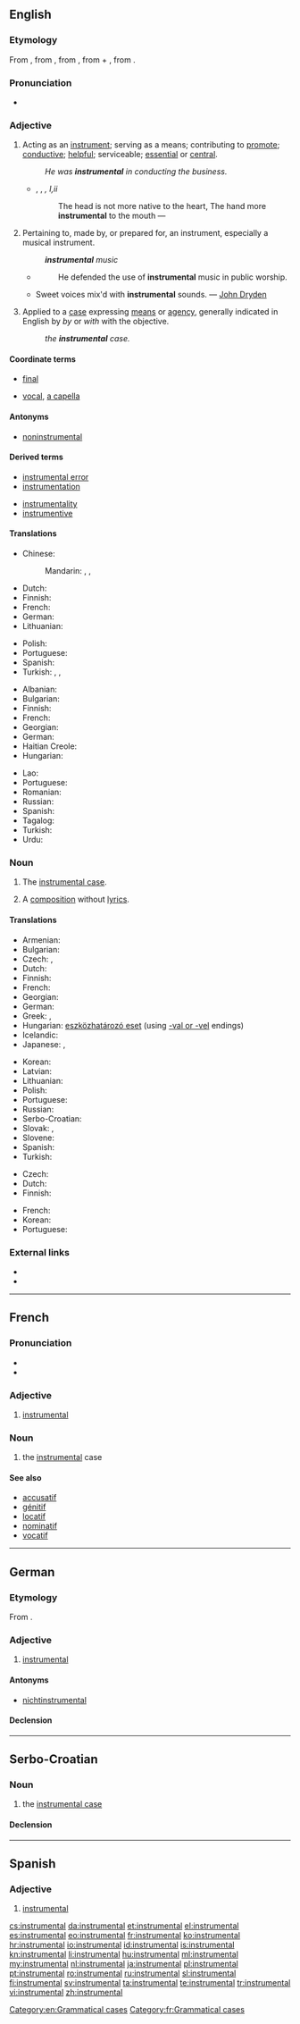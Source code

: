 {{also|inštrumentál}}
==English==

{{wikipedia|dab=instrumental (disambiguation)}}
{{wikipedia}}
{{Webster 1913}}

===Etymology===
From {{etyl|enm|en}}, from {{etyl|ML.|en}} {{term|instrumentalis|lang=la}}, from {{term|instruere||to build into, set up, construct, furnish, hence "to train"|lang=la}}, from {{term|in-||on|lang=la}} + {{term|struere||to put together, arrange, pile up, build, construct|lang=la}}, from {{etyl|ine-pro|en}} {{term/t|ine-pro|*strew-||to spread, to strew}}.

===Pronunciation===
* {{audio|en-us-instrumental.ogg|Audio (US)}}

===Adjective===
{{en-adj}}

# Acting as an [[instrument]]; serving as a means; contributing to [[promote]]; [[conductive]]; [[helpful]]; serviceable; [[essential]] or [[central]].
#: ''He was '''instrumental''' in conducting the business.''
#* {{rfdate}}, {{w|William Shakespeare}}, ''{{w|Hamlet}}, I,ii''
#*: The head is not more native to the heart, The hand more '''instrumental''' to the mouth &mdash;
# {{context|music|lang=en}} Pertaining to, made by, or prepared for, an instrument, especially a musical instrument.
#: '''''instrumental''' music''
#* {{rfdate}} {{w|Thomas Babington Macaulay}}
#*: He defended the use of '''instrumental''' music in public worship.
#* Sweet voices mix'd with '''instrumental''' sounds. &mdash; [[w:John Dryden|John Dryden]]
# {{context|grammar|lang=en}} Applied to a [[case]] expressing [[means]] or [[agency]], generally indicated in English by ''by'' or ''with'' with the objective.
#: ''the '''instrumental''' case.'' <!--This is found in [[Sanskrit]] as a separate case, but in [[Greek]] it was merged into the [[dative]], and in [[Latin]] into the [[ablative]]. In Old English it was a separate case, but has disappeared, leaving only a few anomalous forms. It continues to be used in [[Slavic]] languages.-->

====Coordinate terms====
* {{sense|serving as a means}} [[final]]
* {{sense|music}} [[vocal]], [[a capella]]

====Antonyms====
* [[noninstrumental]]

====Derived terms====
{{rel-top|terms derived from ''instrument'' (noun)}}
* [[instrumental error]] <!--those errors in instrumental measurements, etc., which arise, exclusively from want of mathematical accuracy in an instrument.-->
* [[instrumentation]]
{{rel-mid}}
* [[instrumentality]]
* [[instrumentive]]
{{rel-bottom}}

====Translations====
{{trans-top|acting as an instrument; serving as a means; contributing to promote; conductive; helpful; serviceable; essential or central.}}
* Chinese:
*: Mandarin: {{t|cmn|有幫助的|sc=Hani}}, {{t|cmn|可作為方法的|sc=Hani}}, {{t|cmn|可作為手段的|sc=Hani}}
{{trans-mid}}
{{trans-bottom}}

{{trans-top|music}}
* Dutch: {{t+|nl|instrumentaal}}
* Finnish: {{t|fi|instrumentaalinen}}
* French: {{t+|fr|instrumental}}
* German: {{t|de|instrumental}}
* Lithuanian: {{t|lt|instrumentinis|m}}
{{trans-mid}}
* Polish: {{t|pl|instrumentalny}}
* Portuguese: {{t+|pt|instrumental}}
* Spanish: {{t+|es|instrumental}}
* Turkish: {{t+|tr|aletli}}, {{t|tr|aletsel}}, {{t+|tr|enstrümantal}}
{{trans-bottom}}

{{trans-top|pertaining to the instrumental case}}
* Albanian: {{t|sq|instrumental}}
* Bulgarian: {{t|bg|творителен|sc=Cyrl}}
* Finnish: {{t|fi|instrumentaalinen}}
* French: {{t+|fr|instrumental}}
* Georgian: {{t+|ka|მოქმედებითი|tr=mok'medebit'i|sc=Geor}}
* German: {{t|de|Instrumentalis|m}}
* Haitian Creole: {{t|ht|enstrimantal}}
* Hungarian: {{t|hu|eszközhatározói}}
{{trans-mid}}
* Lao: {{t|lo|ຊ່ວຍ|tr=suany|sc=Laoo}}
* Portuguese: {{t+|pt|instrumental}}
* Romanian: {{t+|ro|instrumental}}
* Russian: {{t+|ru|творительный|tr=tvorítel’nyj|sc=Cyrl}}
* Spanish: {{t+|es|instrumental}}
* Tagalog: {{t|tl|nakatulong}}
* Turkish: {{t|tr|enstrümental}}
* Urdu: {{t|ur|آلہ کار|tr=alah-e-kar}}
{{trans-bottom}}

===Noun===
{{en-noun|~}}

# {{context|uncountable|grammar|lang=en}} The [[instrumental case]].
# {{context|countable|music|lang=en}} A [[composition]] without [[lyrics]].

====Translations====
{{trans-top|grammatical case}}
* Armenian: {{t|hy|գործիական|tr=gorçiakan}}
* Bulgarian: {{t|bg|творителен падеж|m|tr=tvorítelen padéž}}
* Czech: {{t|cs|sedmý pád|m}}, {{t+|cs|instrumentál|m}}
* Dutch: {{t+|nl|instrumentalis}}
* Finnish: {{t+|fi|instrumentaali}}
* French: {{t+|fr|instrumental|m}}
* Georgian: {{t+|ka|მოქმედებითი|tr=mok'medebit'i|sc=Geor}}
* German: {{t|de|Instrumental-Kasus|m}}
* Greek: {{t|el|πειραματική φωνητική|f}}, {{t|el|εργαστηριακή φωνητική|f}}
* Hungarian: [[eszközhatározó eset]] (using [[-vel|-val or -vel]] endings)
* Icelandic: {{t+|is|tækisfall|n}}
* Japanese: {{t+|ja|造格|tr=ぞうかく, zoukaku}}, {{t|ja|具格|tr=ぐかく, gukaku}}
{{trans-mid}}
* Korean: {{t|ko|조격|tr=jogyeok|sc=Kore}}
* Latvian: {{t+|lv|instrumentālis}}
* Lithuanian: {{t+|lt|įnagininkas|m}}
* Polish: {{t+|pl|narzędnik|m}}
* Portuguese: {{t+|pt|instrumental|m}}
* Russian: {{t+|ru|творительный падеж|tr=tvorítel’nyj padéž|m}}
* Serbo-Croatian: {{t|sh|instrumental|m}}
* Slovak: {{t|sk|siedmy pád|m}}, {{t+|sk|inštrumentál|m}}
* Slovene: {{t+|sl|orodnik|m}}
* Spanish: {{t|es|caso instrumental|m}}
* Turkish: {{t+|tr|enstrümantal}}
{{trans-bottom}}

{{trans-top|composition without lyrics}}
* Czech: {{t|cs|instrumentálka|f}}
* Dutch: {{t+|nl|instrumentaal}}
* Finnish: {{t+|fi|instrumentaali}}
{{trans-mid}}
* French: {{t+|fr|instrumental|m}}
* Korean: {{t+|ko|기악|tr=giak}}
* Portuguese: {{t+|pt|instrumental|m}}
{{trans-bottom}}

===External links===
* {{R:Webster 1913}}
* {{R:Century 1911}}

[[Category:en:Grammatical cases]]

----

==French==

===Pronunciation===
* {{audio|Instrumental-FR.ogg|audio}}
* {{IPA|/ɛ̃s.tʁy.mɑ̃.tal/|lang=fr}}

===Adjective===
{{fr-adj|mp=instrumentaux}}

# [[#English|instrumental]]

===Noun===
{{fr-noun|m|pl=instrumentaux}}

# {{context|grammar|lang=fr}} the [[#English|instrumental]] case

====See also====
* [[accusatif]]
* [[génitif]]
* [[locatif]]
* [[nominatif]]
* [[vocatif]]

[[Category:fr:Grammatical cases]]

----

==German==

===Etymology===
From {{etyl|fr|de}} {{term|instrumental|lang=fr}}.

{{suffix|Instrument|al|lang=de}}

===Adjective===
{{de-adj|-}}

# {{context|music|lang=de}} [[#English|instrumental]]

====Antonyms====
* [[nichtinstrumental]]

====Declension====
{{de-decl-adj-notcomp|instrumental}}

----

==Serbo-Croatian==

===Noun===
{{sh-noun|g=m|head=ȉnstrumentāl|r|инструментал|и̏нструмента̄л}}

# the [[instrumental case]]

====Declension====
{{sh-decl-noun
|instrumental|instrumentali
|instrumentala|instrumentala
|instrumentalu|instrumentalima
|instrumental|instrumentale
|instrumentale|instrumentali
|instrumentalu|instrumentalima
|instrumentalom|instrumentalima
}}

----

==Spanish==

===Adjective===
{{es-adj|pl=instrumentales}}

# [[#English|instrumental]]

[[cs:instrumental]]
[[da:instrumental]]
[[et:instrumental]]
[[el:instrumental]]
[[es:instrumental]]
[[eo:instrumental]]
[[fr:instrumental]]
[[ko:instrumental]]
[[hr:instrumental]]
[[io:instrumental]]
[[id:instrumental]]
[[is:instrumental]]
[[kn:instrumental]]
[[li:instrumental]]
[[hu:instrumental]]
[[ml:instrumental]]
[[my:instrumental]]
[[nl:instrumental]]
[[ja:instrumental]]
[[pl:instrumental]]
[[pt:instrumental]]
[[ro:instrumental]]
[[ru:instrumental]]
[[sl:instrumental]]
[[fi:instrumental]]
[[sv:instrumental]]
[[ta:instrumental]]
[[te:instrumental]]
[[tr:instrumental]]
[[vi:instrumental]]
[[zh:instrumental]]